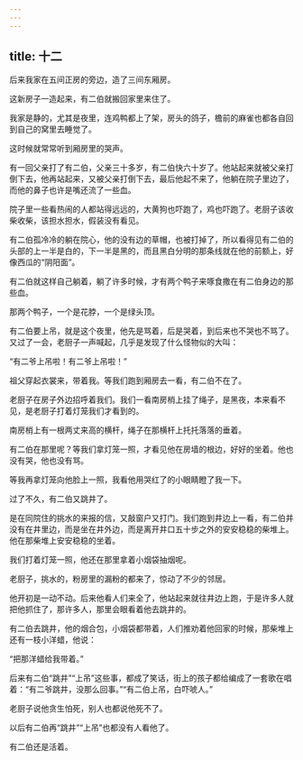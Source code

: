 ```yaml
---
---
---
```

title: 十二
---



后来我家在五间正房的旁边，造了三间东厢房。

这新房子一造起来，有二伯就搬回家里来住了。

我家是静的，尤其是夜里，连鸡鸭都上了架，房头的鸽子，檐前的麻雀也都各自回到自己的窝里去睡觉了。

这时候就常常听到厢房里的哭声。

有一回父亲打了有二伯，父亲三十多岁，有二伯快六十岁了。他站起来就被父亲打倒下去，他再站起来，又被父亲打倒下去，最后他起不来了，他躺在院子里边了，而他的鼻子也许是嘴还流了一些血。

院子里一些看热闹的人都站得远远的，大黄狗也吓跑了，鸡也吓跑了。老厨子该收柴收柴，该担水担水，假装没有看见。

有二伯孤冷冷的躺在院心，他的没有边的草帽，也被打掉了，所以看得见有二伯的头部的上一半是白的，下一半是黑的，而且黑白分明的那条线就在他的前额上，好像西瓜的“阴阳面”。

有二伯就这样自己躺着，躺了许多时候，才有两个鸭子来啄食撒在有二伯身边的那些血。

那两个鸭子，一个是花脖，一个是绿头顶。

有二伯要上吊，就是这个夜里，他先是骂着，后是哭着，到后来也不哭也不骂了。又过了一会，老厨子一声喊起，几乎是发现了什么怪物似的大叫：

“有二爷上吊啦！有二爷上吊啦！”

祖父穿起衣裳来，带着我。等我们跑到厢房去一看，有二伯不在了。

老厨子在房子外边招呼着我们。我们一看南房梢上挂了绳子，是黑夜，本来看不见，是老厨子打着灯笼我们才看到的。

南房梢上有一根两丈来高的横杆，绳子在那横杆上托托落落的垂着。

有二伯在那里呢？等我们拿灯笼一照，才看见他在房墙的根边，好好的坐着。他也没有哭，他也没有骂。

等我再拿灯笼向他脸上一照，我看他用哭红了的小眼睛瞪了我一下。

过了不久，有二伯又跳井了。

是在同院住的挑水的来报的信，又敲窗户又打门。我们跑到井边上一看，有二伯并没有在井里边，而是坐在井外边，而是离开井口五十步之外的安安稳稳的柴堆上。他在那柴堆上安安稳稳的坐着。

我们打着灯笼一照，他还在那里拿着小烟袋抽烟呢。

老厨子，挑水的，粉房里的漏粉的都来了，惊动了不少的邻居。

他开初是一动不动。后来他看人们来全了，他站起来就往井边上跑，于是许多人就把他抓住了，那许多人，那里会眼看着他去跳井的。

有二伯去跳井，他的烟合包，小烟袋都带着，人们推劝着他回家的时候，那柴堆上还有一枝小洋蜡，他说：

“把那洋蜡给我带着。”

后来有二伯“跳井”“上吊”这些事，都成了笑话，街上的孩子都给编成了一套歌在唱着：“有二爷跳井，没那么回事。”“有二伯上吊，白吓唬人。”

老厨子说他贪生怕死，别人也都说他死不了。

以后有二伯再“跳井”“上吊”也都没有人看他了。

有二伯还是活着。
